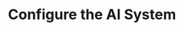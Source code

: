 ---
title: Configure the AI System
description: Guide on creating AI Agents within the MAOTO framework
icon: gears
---